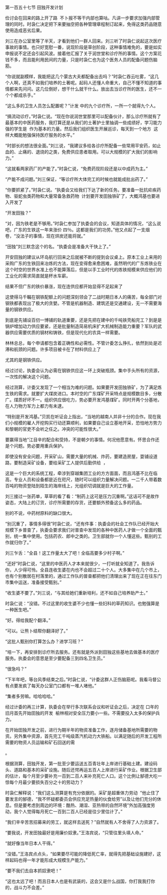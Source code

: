 

第一百五十七节 田独开发计划

俭讨会在回来的路上开了路  不卜报不等干内部也算咕。凡讲一步要求加强内部管理的同时。时袅仁决定把下来要抽空把各种管理章程制订起来，免得这类药品随意使用造成恶劣后果。

刘三在办公室里等了半天，才看到他们一群人回来。刘三听了时袅仁说起这次医疗事故的事情。也只好宽慰一番，说现阶段是草创阶段，这种事情难免的，要是如实申报说不定还会引起风波。接着他汇报了关于润世堂和诊疗所的事情。这个方案花钱不多，而且能利用民间的力量，只是时袅仁也为这个医务人员的配备问题伤脑筋。

“你说就副模样，我能把这几个蒙古大夫都配备出去吗？”时袅仁吞云吐雾，“这几个人啊，还真不如我们培养的土著呢。起码人还懂人命重大，自己不懂不知道的事情都来先问问。这几位倒好，想干什么就干什么。放出去当诊疗所的医生，还不一个个都成杀手。”

“这么多的卫生人员怎么配置呢？”计发 中的九个诊疗所，一所一个就得九个人。

“搞流动诊疗。”时袅仁说。“现在你说润世堂那里可以配备伙计，那么诊疗所就有了最基本的中医药服务，我打算还是从我们的土著护士里抽调一些成绩好，学习能力强的学生是  作为基本的力量。然后我们组织医生开展巡诊，每天到一个地方  这样大概能勉强保持医疗服务的水平。”

“时部长的想法很全面。”刘三说，“我建议多给各诊疗所配备一些常用平安药，如止血的、止痛的、退烧的之类，免费供应患者取用。可以大规模的扩大我们的影响力。”

“这就看两家药厂的产能了。”时袅仁说，“免费药现阶段还是以中成药为主。”

“产能不成问题。”刘三保证，“等诊疗所大体完工的时候也就能成批出药了。”

“你要抓紧了。”时袅仁说。“执委会又给我们下达了新的任务。要准备一批抗疟疾药物、驱蛇虫类药物和大量常备急救药物  计划要开发田独铁矿了，大概鸿基也要进入开发了

“开发田独？”

“对，因为铁老是不够用。”时袅仁参加了执委会的会议，知道具体的情况，“这么说吧，广东的生铁这一年来涨价 四％。这都是我们的功劳。”他又点起了一支烟卷，“没法子的事情，现在烘炭还能将就。”

“田独”刘三默念这个的名。“执委会是准备大干快上了。”

开安田独的建议从环岛航行回来之后就被不断的提到会议桌上。原本工业上来用的采购广东的生铁回来冶炼的方法，现在变得愈来愈困难，虽然明代的广东炼铁业在这个时空的世界水准上也不能算落后，但是以手工业时代的炼铁规模来供应他们的工业化的需求简直就是杯水车薪。

结果不但广东的铁价暴涨，现在连供应都开始显得不足起来了

这使得马千瞩在钢铁配额上的问题深刻领会了二战时期日本人的痛苦，每全部门对钢铁都表现出了极大的贪婪。不管是机器制造、建筑还是交通建设，无一不需要海量的钢铁供应。

到底是先铺设百仞一博铺的轨道重要，还是先把在建中的千吨铁壳船完工？到是是锅炉增加动力供应要紧，还是批量制造简易机床扩大机械制造能力重要？军队的武器供应需要优质的钢材和铸铁，但是现代化的农具一样需要。

林林总总，每个申请都包含着正确性和必需性。不管计委怎么挣扎，依然到处是迟滞和航颈的问题。许多项目被卡在了材料供应上了

尤其的是钢铁供应。

经过讨论，执委会认为必需在钢铁供应这一环上突破瓶颈。集中手头所有的资源，一次性的解决这个问题。

经过测算，计委又发现了一个相当为难的问题。如果要开发田独铁矿，为了满足炼生铁的需求。就要扩大煤炭进口。本时空的广东煤矿开采特点是规模数目多，分散广。煤质好坏不一。组织供应很吃力，势必要开发鸿基煤矿。同时开两个分基地，在人力物力军力上都力有未逮。

“特别是开发鸿基。”贝凯在听证会上指出，“当地的越南人并非十分的合作。现在我们小规模的雇人开挖购买行动还算顺利，如果要自己设立基地开采，恐怕地方势力和黎朝的官吏不会听之任之。冲突的可能性很大。”

要赢得当地“江目辛的配合和受持，不是朝夕的事情。何况他愿意有。怀思合作还是个问题。势必要用重兵保护。

即使没有安全问题，开采矿山，需要大量的机械、炸药，要建造房屋，耍铺设道路，要制造采矿设备，要给采矿工人提供后勤供给  ，

这是一个巨大的系统工程，牵涉到穿越集团工业的方方面面，而且鸿基不比在临高，专业人员和设备都是近在咫尺，随时可以组织力量解决问题。一二千人带着数百吨的物资登陆到陌生的海岸线上，光组织切调就是巨大的工作量。

刘三接过一张药单，草草的看了看：“制药上这可是压力沉重啊。”这话可不是故作姿态，大陆上的订货，诊疗所需要的存货，还要额外预备这么多的药品。

别的不说，中药材原料的缺口很大。

“别沉重了，事情多得很”时袅仁说，“还有件事：执委会的社会工作队已经开始大规模下乡普查了，执委会要求我们对普查中发现的各种中医药人才做一个全面的甄别，统一集中使用。包括药农、郎中之类的。卫生部就你一个人懂这些。甄别的工作就归你了。”

刘三乍舌：“全县！这工作量太大了吧！全临高要多少村子啊。”

“还好”时袅仁说，“这里的中医药人才本来就很少，一打听就全知道了。我告诉你，人少得可怜。全县连收生婆在内也不会超过二十个人。大多集中在几个市上，也有个别散居在村落里的，通过工作队的普查都把他们清理出来了现在正在往东门市集中运送，准备接受甄别。”

“收生婆不要了。”刘三说，“与其给她们重新培利，还不如自己培养助产士。”

时袅仁说：“没错。不过这里的收生婆不少也懂一些妇科的草药知识。也勉强算是一种医生吧。”

“好。得给我配个翻泽。”

“可以。让熊卜结帮你翻泽好了。”

“这批人甄别你打算怎么办？进学习班？”

“培一下，再安排到诊疗所去服务。还有就是外派到田独这些基地去做基本的医疗服务。执委会的意思是至少要配备三到四名卫生员。”

“很急吗？”

“下半年吧，等台风季结束之后。”时袅仁说，“计委这群人正伤脑筋呢。我看马督公有点要发疯了每天办公室门口都有一堆人堵他。”

“集者多劳嘛。哈哈哈哈。”

经过计委的再三计算，执委会在举行多次联系会议和听证会之后，决定在 口年的旧月首先开始田独的开发  榆林相对安全压力要小一些。不需要投入太多的保护兵力。

在开始田独开发之前，进行为期半年的物资准备工作，逐月储备基地所需要的物资。另外集中资源，首先完工千吨级蒸汽机动力大铁船。以满足随后的开发工程所需要的物资人员运输和矿石回送的需

。

根据测算，田独开发，第一批至少要运送五百青壮年上岸进行基础土建。建设码头、道路和基本的采矿设施。随后还愕再运五百人上岸进行采矿作业。根据卫生部的估计，每个月至少要补充一百到二百人来补充死亡人口。这个比例让郜德大吃一惊每个月最少要损失百分之十的劳动力？

时袅仁解释说：“我们这么测算是有充分依据的。采矿是超重体力劳动  ”他止住了要发言的郜德，“我不怀疑都委员会供应充足热量的伙食给劳”以及让他们充分的休息。但是要考虑到周边的环境：酷热、潮湿、亚热带的自然环境”外加高强度劳动，我个人觉得每月死亡一百到二百人已经是往少里估计了。”

“我们辛辛苦苦招募来的劳工，就这样去送死？”自然就有人不舍得了人力资源了。

“要我说，开发田独最好是用廉价奴隶。”王洛宾说，“只管往里头填人命。”

“就好像当年日本人干得。”

“没错。”王洛宾点点头，“如果要尽可能的降低死亡率，就得先把基础设施建好，这样起码也得一年才能形成大规模生产能力。”

“要不我们去自本抓奴隶吧！”

“这也太远了吧！而且日本人也是有武装的，这会又是什么战国，你打我我打你的，战斗力不会差。”


